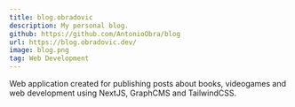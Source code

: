 ```yaml
---
title: blog.obradovic
description: My personal blog.
github: https://github.com/AntonioObra/blog
url: https://blog.obradovic.dev/
image: blog.png
tag: Web Development
---
```


Web application created for publishing posts about books, videogames and web development using NextJS, GraphCMS and TailwindCSS. 
